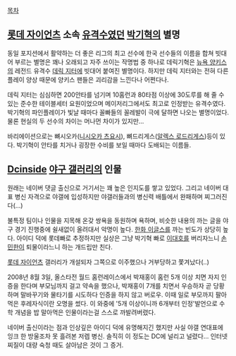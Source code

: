 [[목차]]

== [[롯데 자이언츠]] 소속 [[유격수]]였던 [[박기혁]]의 별명 ==
동일 포지션에서 활약하는 더 좋은 리그의 최고 선수에 한국 선수들의 이름을 합쳐 빗대어 부르는 별명은 꽤나 오래되고 자주 쓰이는 작명법 중 하나로 데릭기혁은 [[뉴욕 양키스]]의 레전드 유격수 [[데릭 지터]]에 빗대어 붙여진 별명이다. 하지만 데릭 지터와는 전혀 다른 플레이 양상 때문에 양키스 팬들은 괴리감을 느낀다나 어쩐다나.

데릭 지터는 심심하면 200안타를 넘기며 10홈런과 80타점 이상에 30도루를 해 줄 수 있는 준수한 테이블세터 요원이었으며 메이저리그에서도 최고로 인정받는 유격수였다. 박기혁의 파인플레이가 빛날 때마다 꼴빠들의 꼴레발이 극에 달하면 나오는 별명이었다. 물론 현실의 두 선수의 차이는 머나먼 차이가 있지만...  

바리에이션으로는 뼈시오카([[니시오카 츠요시]]), 뼈드리게스([[알렉스 로드리게스]])등이 있다. 박기혁이 안타를 치거나 굉장한 수비를 보일 때마다 도배되는 이름들.

== [[Dcinside]] [[야구 갤러리]]의 인물 == 
원래는 네이버 댓글 출신으로 거기서는 꽤 높은 인지도를 쌓고 있었다. 그리고 네이버 대표 병신 자격으로 야갤에 입성하지만 야갤러들과의 병신력 배틀에서 완패하며 찌그러진다(...)

불특정 팀이나 인물을 지목해 온갖 쌍욕을 동원하며 욕하며, 비슷한 내용의 까는 글을 야구 경기 진행중에 쉴새없이 올려대서 악명이 높다. [[한화 이글스]]를 까는 빈도가 상당히 높다. 아이디 덕에 롯데빠로 추정하지만 실상은 그냥 박기혁 빠로 [[이대호]]를 버리자느니 [[손민한]]이 퇴물이라느니 하는 개드립만 친다.

[[롯데 자이언츠]] 갤러리가 개설되자 그쪽으로 이주했으나 거부당하고 쫓겨났다(..)

2008년 8월 3일, 올스타전 월드 홈런레이스에서 박재홍이 홈런 5개 이상 치면 자지 인증을 한다며 부모님까지 걸고 약속을 했으나, 박재홍이 7개를 치면서 우승하자 곧 당황하며 말바꾸기와 물타기를 시도하다 인증을 하지 않고 버로우. 이때 일로 부모까지 팔아먹은 후레자식이란 오명을 썼다. 이 와중에 '5개 이상이니까 6개부터 인정'발언으로 수학 개념을 밥 말아먹은 인물이라는걸 스스로 까발려버렸다.

네이버 출신이라는 점과 인상깊은 아이디 덕에 유명해지긴 했지만 사실 야갤 연대표에 잉크 한 방울조차 못 흘려본 저렙 병신. 솔직히 이 정도는 DC에 널리고 널렸다... 인터넷 찌질이 대량 숙청 때도 살아남은 것이 그 증거.
